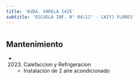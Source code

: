 ```yaml
---
title: 'AVDA. VARELA 1425'
subtitle: 'ESCUELA INF. N° 04/11° - CAIYJ FLORES'
---
```


#


## Mantenimiento

*  (2023) Calefaccion y Refrigeracion 
    + Instalación de 2 aire acondicionado



